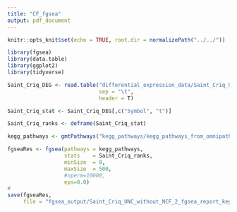 ```yaml
---
title: "CF_fgsea"
output: pdf_document
---
```


```r
knitr::opts_knit$set(echo = TRUE, root.dir = normalizePath("../../"))
```

```r
library(fgsea)
library(data.table)
library(ggplot2)
library(tidyverse)
```

```r
Saint_Criq_DEG <- read.table("differential_expression_data/Saint_Criq_UNC_without_NCF_2_DEG_limma_unique_HGNC.txt",
                             sep = "\t",
                             header = T)

Saint_Criq_stat <- Saint_Criq_DEG[,c("Symbol", "t")]

Saint_Criq_ranks <- deframe(Saint_Criq_stat)
```


```r
kegg_pathways <- gmtPathways("kegg_pathways/kegg_pathways_from_omnipathR.gmt")
```

```r
fgseaRes <- fgsea(pathways = kegg_pathways, 
                  stats    = Saint_Criq_ranks,
                  minSize  = 0,
                  maxSize  = 500,
                  #nperm=10000,
                  eps=0.0)
# 
save(fgseaRes,
     file = "fgsea_output/Saint_Criq_UNC_without_NCF_2_fgsea_report_kegg_pathways.RData")
```